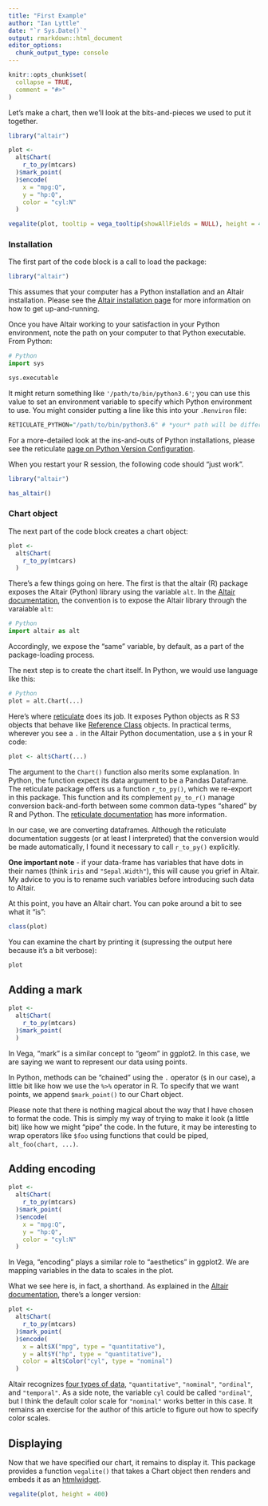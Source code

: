 ```yaml
---
title: "First Example"
author: "Ian Lyttle"
date: "`r Sys.Date()`"
output: rmarkdown::html_document
editor_options: 
  chunk_output_type: console
---
```


```r
knitr::opts_chunk$set(
  collapse = TRUE,
  comment = "#>"
)
```

Let's make a chart, then we'll look at the bits-and-pieces we used to put it together.

```r
library("altair")

plot <- 
  alt$Chart(
    r_to_py(mtcars)
  )$mark_point(
  )$encode(
    x = "mpg:Q",
    y = "hp:Q",
    color = "cyl:N"
  )

vegalite(plot, tooltip = vega_tooltip(showAllFields = NULL), height = 400)
```

### Installation

The first part of the code block is a call to load the package: 

```r
library("altair")
```

This assumes that your computer has a Python installation and an Altair installation. Please see the [Altair installation page](https://altair-viz.github.io/getting_started/installation.html) for more information on how to get up-and-running.

Once you have Altair working to your satisfaction in your Python environment, note the path on your computer to that Python executable. From Python:

```python
# Python
import sys

sys.executable
```

It might return something like `'/path/to/bin/python3.6'`; you can use this value to set an environment variable to specify which Python environment to use. You might consider putting a line like this into your `.Renviron` file:

```r
RETICULATE_PYTHON="/path/to/bin/python3.6" # *your* path will be different
```

For a more-detailed look at the ins-and-outs of Python installations, please see the reticulate [page on Python Version Configuration](https://rstudio.github.io/reticulate/articles/versions.html).

When you restart your R session, the following code should "just work".

```r
library("altair")

has_altair()
```

### Chart object

The next part of the code block creates a chart object:

```r
plot <- 
  alt$Chart(
    r_to_py(mtcars)
  )
```

There's a few things going on here. The first is that the altair (R) package exposes the Altair (Python) library using the variable `alt`. In the [Altair documentation](https://altair-viz.github.io/getting_started/overview.html), the convention is to expose the Altair library through the varaiable `alt`:

```python
# Python
import altair as alt
```

Accordingly, we expose the "same" variable, by default, as a part of the package-loading process. 

The next step is to create the chart itself. In Python, we would use language like this:

```python
# Python
plot = alt.Chart(...)
```

Here's where [reticulate](https://rstudio.github.io/reticulate/) does its job. It exposes Python objects as R S3 objects that behave like [Reference Class](http://adv-r.had.co.nz/OO-essentials.html#rc) objects. In practical terms, wherever you see a `.` in the Altair Python documentation, use a `$` in your R code:

```r
plot <- alt$Chart(...)
```

The argument to the `Chart()` function also merits some explanation. In Python, the function expect its data argument to be a Pandas Dataframe. The reticulate package offers us a function `r_to_py()`, which we re-export in this package. This function and its complement `py_to_r()` manage conversion back-and-forth between some common data-types "shared" by R and Python. The [reticulate documentation](https://rstudio.github.io/reticulate/index.html#type-conversions) has more information.

In our case, we are converting dataframes. Although the reticulate documentation suggests (or at least I interpreted) that the conversion would be made automatically, I found it necessary to call `r_to_py()` explicitly.

**One important note** - if your data-frame has variables that have dots in their names (think `iris` and `"Sepal.Width"`), this will cause you grief in Altair. My advice to you is to rename such variables before introducing such data to Altair.

At this point, you have an Altair chart. You can poke around a bit to see what it "is":

```r
class(plot)
```

You can examine the chart by printing it (supressing the output here because it's a bit verbose):

```r
plot
```

## Adding a mark

```r
plot <- 
  alt$Chart(
    r_to_py(mtcars)
  )$mark_point(
  )
```

In Vega, "mark" is a similar concept to "geom" in ggplot2. In this case, we are saying we want to represent our data using points.

In Python, methods can be "chained" using the `.` operator (`$` in our case), a little bit like how we use the `%>%` operator in R. To specify that we want points, we append `$mark_point()` to our Chart object.

Please note that there is nothing magical about the way that I have chosen to format the code. This is simply my way of trying to make it look (a little bit) like how we might "pipe" the code. In the future, it may be interesting to wrap operators like `$foo` using functions that could be piped, `alt_foo(chart, ...)`.

## Adding encoding

```r
plot <- 
  alt$Chart(
    r_to_py(mtcars)
  )$mark_point(
  )$encode(
    x = "mpg:Q",
    y = "hp:Q",
    color = "cyl:N"
  )
```

In Vega, "encoding" plays a similar role to "aesthetics" in ggplot2. We are mapping variables in the data to scales in the plot.

What we see here is, in fact, a shorthand. As explained in the [Altair documentation](https://altair-viz.github.io/user_guide/encoding.html#encoding-shorthands), there's a longer version:

```r
plot <- 
  alt$Chart(
    r_to_py(mtcars)
  )$mark_point(
  )$encode(
    x = alt$X("mpg", type = "quantitative"),
    y = alt$Y("hp", type = "quantitative"),
    color = alt$Color("cyl", type = "nominal") 
  )
```

Altair recognizes [four types of data](https://altair-viz.github.io/user_guide/encoding.html#data-types), `"quantitative"`, `"nominal"`, `"ordinal"`, and `"temporal"`. As a side note, the variable `cyl` could be called `"ordinal"`, but I think the default color scale for `"nominal"` works better in this case. It remains an exercise for the author of this article to figure out how to specify color scales.

## Displaying

Now that we have specified our chart, it remains to display it. This package provides a function `vegalite()` that takes a Chart object then renders and embeds it as an [htmlwidget](https://www.htmlwidgets.org).

```r
vegalite(plot, height = 400)
```


